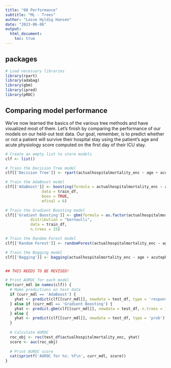 ```yaml
---
title: "08 Performance"
subtitle: "ML - Trees"
author: "Lasse Hyldig Hansen"
date: "2023-06-06"
output: 
  html_document:
    toc: true
---
```


## packages

```r
# Load necessary libraries
library(rpart)
library(adabag)
library(gbm)
library(ipred)
library(pROC)

```

## Comparing model performance
We’ve now learned the basics of the various tree methods and have visualized most of them. Let’s finish by comparing the performance of our models on our held-out test data. Our goal, remember, is to predict whether or not a patient will survive their hospital stay using the patient’s age and acute physiology score computed on the first day of their ICU stay.

```r
# Create an empty list to store models
clf <- list()

# Train the Decision Tree model
clf[['Decision Tree']] <- rpart(actualhospitalmortality_enc ~ age + acutephysiologyscore, data = train_df, method = "class")

# Train the AdaBoost model
clf[['AdaBoost']] <- boosting(formula = actualhospitalmortality_enc ~ age + acutephysiologyscore, 
                data = train_df, 
                boos = TRUE, 
                mfinal = 6)

# Train the Gradient Boosting model
clf[['Gradient Boosting']] <- gbm(formula = as.factor(actualhospitalmortality_enc) ~ age + acutephysiologyscore, 
           distribution = "bernoulli", 
           data = train_df, 
           n.trees = 15)

# Train the Random Forest model
clf[['Random Forest']] <- randomForest(actualhospitalmortality_enc ~ age + acutephysiologyscore, data = train_df, ntree = 10)

# Train the Bagging model
clf[['Bagging']] <- bagging(actualhospitalmortality_enc ~ age + acutephysiologyscore, data = train_df, nbagg = 10)


## THIS NEEDS TO BE REVISED!

# Print AUROC for each model
for(curr_mdl in names(clf)) {
  # Make predictions on test data
  if (curr_mdl == 'AdaBoost') {
    yhat <- predict(clf[[curr_mdl]], newdata = test_df, type = 'response')$prob[,2]
  } else if (curr_mdl == 'Gradient Boosting') {
    yhat <- predict.gbm(clf[[curr_mdl]], newdata = test_df, n.trees = 15, type = 'response')
  } else {
    yhat <- predict(clf[[curr_mdl]], newdata = test_df, type = 'prob')[,2]
  }
  
  # Calculate AUROC
  roc_obj <- roc(test_df$actualhospitalmortality_enc, yhat)
  score <- auc(roc_obj)
  
  # Print AUROC score
  cat(sprintf('AUROC for %s: %f\n', curr_mdl, score))
}
```


